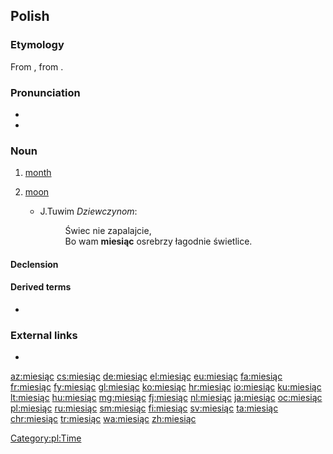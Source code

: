 ==Polish==

===Etymology===
From {{inh|pl|sla-pro|*měsęcь}}, from {{etyl|ine-pro|pl}} {{m|ine-pro|*mḗh₁n̥s}}.

===Pronunciation===
* {{IPA|/ˈmjɛɕɔn̪t͡s̪/|lang=pl}}
* {{audio|pl-miesiąc.ogg|audio|lang=pl}}

===Noun===
{{pl-noun|m-in}}

# [[month]]
# {{lb|pl|archaic}} [[moon]]
#* J.Tuwim ''Dziewczynom'':
#*: Świec nie zapalajcie,
#*: Bo wam '''miesiąc''' osrebrzy łagodnie świetlice.

====Declension====
{{pl-decl-noun-masc-inani|miesią|c|a|genp=miesięcy}}

====Derived terms====
* {{l|pl|miesięczny}}

[[Category:pl:Time]]

===External links===
* {{R:PWN}}

[[az:miesiąc]]
[[cs:miesiąc]]
[[de:miesiąc]]
[[el:miesiąc]]
[[eu:miesiąc]]
[[fa:miesiąc]]
[[fr:miesiąc]]
[[fy:miesiąc]]
[[gl:miesiąc]]
[[ko:miesiąc]]
[[hr:miesiąc]]
[[io:miesiąc]]
[[ku:miesiąc]]
[[lt:miesiąc]]
[[hu:miesiąc]]
[[mg:miesiąc]]
[[fj:miesiąc]]
[[nl:miesiąc]]
[[ja:miesiąc]]
[[oc:miesiąc]]
[[pl:miesiąc]]
[[ru:miesiąc]]
[[sm:miesiąc]]
[[fi:miesiąc]]
[[sv:miesiąc]]
[[ta:miesiąc]]
[[chr:miesiąc]]
[[tr:miesiąc]]
[[wa:miesiąc]]
[[zh:miesiąc]]